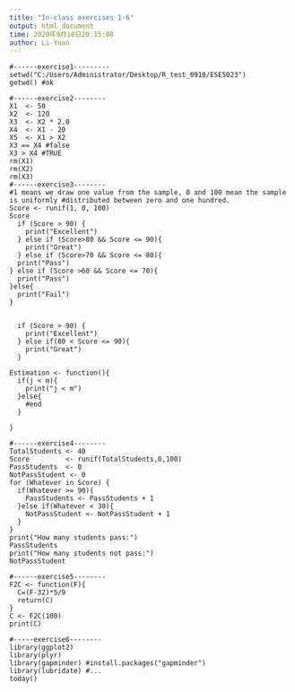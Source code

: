 ---
title: "In-class exercises 1-6"
output: html_document
time: 2020年9月10日20:15:08
author: Li-Yuan
---

```{}
#------exercise1---------
setwd("C:/Users/Administrator/Desktop/R_test_0910/ESE5023")
getwd() #ok

#------exercise2--------
X1  <- 50
X2  <- 120
X3  <- X2 * 2.0
X4  <- X1 - 20
X5  <- X1 > X2
X3 == X4 #false
X3 > X4 #TRUE
rm(X1)
rm(X2)
rm(X3)
#------exercise3--------
#1 means we draw one value from the sample, 0 and 100 mean the sample is uniformly #distributed between zero and one hundred.
Score <- runif(1, 0, 100)
Score
  if (Score > 90) {
    print("Excellent") 
  } else if (Score>80 && Score <= 90){
    print("Great")
  } else if (Score>70 && Score <= 80){
  print("Pass")
} else if (Score >60 && Score <= 70){
  print("Pass")
}else{
  print("Fail")
}  


  if (Score > 90) {
    print("Excellent") 
  } else if(80 < Score <= 90){
    print("Great")
  }

Estimation <- function(){
  if(j < m){
    print("j < m")
  }else{
    #end
  }

}

#------exercise4--------
TotalStudents <- 40
Score         <- runif(TotalStudents,0,100)
PassStudents  <- 0
NotPassStudent <- 0
for (Whatever in Score) {
  if(Whatever >= 90){
    PassStudents <- PassStudents + 1
  }else if(Whatever < 30){
    NotPassStudent <- NotPassStudent + 1
  }
}
print("How many students pass:")
PassStudents
print("How many students not pass:")
NotPassStudent

#------exercise5--------
F2C <- function(F){
  C=(F-32)*5/9
  return(C)
}
C <- F2C(100)
print(C)

#-----exercise6--------
library(ggplot2)
library(plyr)
library(gapminder) #install.packages("gapminder")
library(lubridate) #...
today()
```
